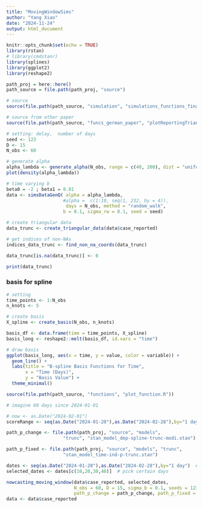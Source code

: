 ```yaml
---
title: "MovingWindowSims"
author: "Yang Xiao"
date: "2024-11-24"
output: html_document
---
```


```r
knitr::opts_chunk$set(echo = TRUE)
library(rstan)
# library(cmdstanr)
library(splines)
library(ggplot2)
library(reshape2)
```

```r
path_proj = here::here()
path_source = file.path(path_proj, "source")

# source
source(file.path(path_source, "simulation", "simulations_functions_final.R"))

# source from other paper
source(file.path(path_source, "funcs_german_paper", "plotReportingTriangle.R"))
```

```r
# setting: delay,  number of days
seed <- 123
D <- 15
N_obs <- 60

# generate alpha
alpha_lambda <- generate_alpha(N_obs, range = c(40, 200), dist = "uniform", seed = 123)
plot(density(alpha_lambda))
```

```r
# time varying b
beta0 = -2 ; beta1 = 0.01
data <- simsDataGenQ( alpha = alpha_lambda,
                     #alpha =  c(1:10, seq(1, 232, by = 4)),
                      days = N_obs, method = "random_walk",
                     b = 0.1, sigma_rw = 0.1, seed = seed)

# create triangular data
data_trunc <- create_triangular_data(data$case_reported)

# get indices of non-NAs 
indices_data_trunc <- find_non_na_coords(data_trunc)

data_trunc[is.na(data_trunc)] <- 0  

print(data_trunc)
```
### basis for spline
```r
# setting
time_points <- 1:N_obs
n_knots <- 5

# create basis
X_spline <- create_basis(N_obs, n_knots)

basis_df <- data.frame(time = time_points, X_spline)
basis_long <- reshape2::melt(basis_df, id.vars = "time")

# draw basis
ggplot(basis_long, aes(x = time, y = value, color = variable)) +
  geom_line() +
  labs(title = "B-spline Basis Functions for Time",
       x = "Time (Days)",
       y = "Basis Value") +
  theme_minimal()
```
```r
source(file.path(path_source, "functions", "plot_function.R"))

# imagine 60 days since 2024-01-01

# now <- as.Date("2024-02-01")
scoreRange <- seq(as.Date("2024-01-20"),as.Date("2024-02-28"),by="1 day")

path_p_change <- file.path(path_proj, "source", "models",
                     "trunc", "stan_model_dep-spline-trunc-modi.stan")

path_p_fixed <- file.path(path_proj, "source", "models", "trunc",
                     "stan_model_time-ind-p-trunc.stan")

dates <- seq(as.Date("2024-01-20"),as.Date("2024-02-28"),by="1 day")  # 40days
selected_dates <- dates[c(10,20,30,40)]  # pick certain days

nowcasting_moving_window(data$case_reported, selected_dates,
                         N_obs = 60, D = 15, sigma_b = 0.1, seeds = 123,
                         path_p_change = path_p_change, path_p_fixed = path_p_fixed)
data <- data$case_reported
```

